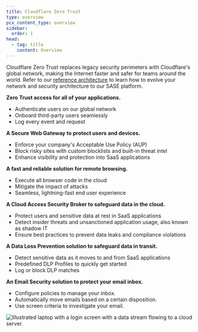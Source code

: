 ```yaml
---
title: Cloudflare Zero Trust
type: overview
pcx_content_type: overview
sidebar:
  order: 1
head:
  - tag: title
    content: Overview
---
```



Cloudflare Zero Trust replaces legacy security perimeters with Cloudflare's global network, making the Internet faster and safer for teams around the world. Refer to our [reference architecture](/reference-architecture/architectures/sase/) to learn how to evolve your network and security architecture to our SASE platform.

<Render file="non-contract-enablement" product="fundamentals" />

**Zero Trust access for all of your applications.**

- Authenticate users on our global network
- Onboard third-party users seamlessly
- Log every event and request

**A Secure Web Gateway to protect users and devices.**

- Enforce your company's Acceptable Use Policy (AUP)
- Block risky sites with custom blocklists and built-in threat intel
- Enhance visibility and protection into SaaS applications

**A fast and reliable solution for remote browsing.**

- Execute all browser code in the cloud
- Mitigate the impact of attacks
- Seamless, lightning-fast end user experience

**A Cloud Access Security Broker to safeguard data in the cloud.**

- Protect users and sensitive data at rest in SaaS applications
- Detect insider threats and unsanctioned application usage, also known as <GlossaryTooltip term="shadow IT" link="https://www.cloudflare.com/learning/access-management/what-is-shadow-it/">shadow IT</GlossaryTooltip>
- Ensure best practices to prevent data leaks and compliance violations

**A Data Loss Prevention solution to safeguard data in transit.**

- Detect sensitive data as it moves to and from SaaS applications
- Predefined DLP Profiles to quickly get started
- Log or block DLP matches

**An Email Security solution to protect your email inbox.**

- Configure policies to manage your inbox.
- Automatically move emails based on a certain disposition.
- Use screen criteria to investigate your email.

![Illustrated laptop with a login screen with a data stream flowing to a cloud server.](~/assets/images/cloudflare-one/teams-no-background.png)
